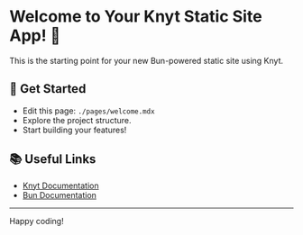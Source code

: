 
# Welcome to Your Knyt Static Site App! 🎉

This is the starting point for your new Bun-powered static site using Knyt.

> <Counter />

## 🚀 Get Started

- Edit this page: `./pages/welcome.mdx`
- Explore the project structure.
- Start building your features!

## 📚 Useful Links

- [Knyt Documentation](https://knyt.dev/docs)
- [Bun Documentation](https://bun.sh/docs)

---

Happy coding!
